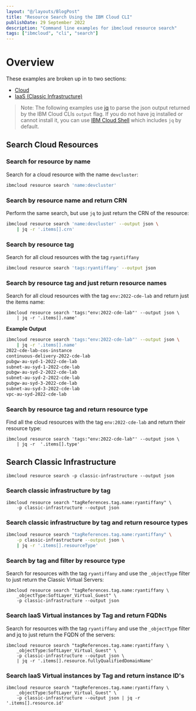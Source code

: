 ```yaml
---
layout: "@/layouts/BlogPost"
title: "Resource Search Using the IBM Cloud CLI"
publishDate: 29 September 2022
description: "Command line examples for ibmcloud resource search"
tags: ["ibmcloud", "cli", "search"]
---
```



# Overview 

These examples are broken up in to two sections:

- [Cloud](#search-cloud-resources)
- [IaaS (Classic Infrastructure)](#search-classic-infrastructure)

> Note: The following examples use [jq][jq] to parse the json output returned by the IBM Cloud CLIs `output` flag. If you do not have jq installed or cannot install it, you can use [IBM Cloud Shell][cloud-shell] which includes `jq` by default.

## Search Cloud Resources

### Search for resource by name

Search for a cloud resource with the name `devcluster`:

```sh
ibmcloud resource search 'name:devcluster'
```

### Search by resource name and return CRN 

Perform the same search, but use `jq` to just return the CRN of the resource:

```sh
ibmcloud resource search 'name:devcluster' --output json \
    | jq -r '.items[].crn'
```

### Search by resource tag

Search for all cloud resources with the tag `ryantiffany`

```sh
ibmcloud resource search 'tags:ryantiffany' --output json
```

### Search by resource tag and just return resource names

Search for all cloud resources with the tag `env:2022-cde-lab` and return just the items name:

```shell
ibmcloud resource search 'tags:"env:2022-cde-lab"' --output json \
    | jq -r '.items[].name'
```

**Example Output**

```sh
ibmcloud resource search 'tags:"env:2022-cde-lab"' --output json \
    | jq -r '.items[].name'
2022-cde-lab-cos-instance
continuous-delivery-2022-cde-lab
pubgw-au-syd-1-2022-cde-lab
subnet-au-syd-1-2022-cde-lab
pubgw-au-syd-2-2022-cde-lab
subnet-au-syd-2-2022-cde-lab
pubgw-au-syd-3-2022-cde-lab
subnet-au-syd-3-2022-cde-lab
vpc-au-syd-2022-cde-lab
```

### Search by resource tag and return resource type

Find all the cloud resources with the tag `env:2022-cde-lab` and return their resource type:

```shell
ibmcloud resource search 'tags:"env:2022-cde-lab"' --output json \
    | jq -r  '.items[].type'
```

## Search Classic Infrastructure

```shell
ibmcloud resource search -p classic-infrastructure --output json
```

### Search classic infrastructure by tag

```shell
ibmcloud resource search "tagReferences.tag.name:ryantiffany" \
    -p classic-infrastructure --output json
```

### Search classic infrastructure by tag and return resource types

```sh
ibmcloud resource search "tagReferences.tag.name:ryantiffany" \
    -p classic-infrastructure --output json \
    | jq -r '.items[].resourceType'
```

### Search by tag and filter by resource type

Search for resources with the tag `ryantiffany` and use the `_objectType` filter to just return the Classic Virtual Servers:

```shell
ibmcloud resource search "tagReferences.tag.name:ryantiffany \
    _objectType:SoftLayer_Virtual_Guest" \
    -p classic-infrastructure --output json 
```

### Search IaaS Virtual instances by Tag and return FQDNs

Search for resources with the tag `ryantiffany` and use the `_objectType` filter and jq to just return the FQDN of the servers:

```shell
ibmcloud resource search "tagReferences.tag.name:ryantiffany \
    _objectType:SoftLayer_Virtual_Guest" \
    -p classic-infrastructure --output json \
    | jq -r '.items[].resource.fullyQualifiedDomainName'
```

### Search IaaS Virtual instances by Tag and return instance ID's 

```shell
ibmcloud resource search "tagReferences.tag.name:ryantiffany \
    _objectType:SoftLayer_Virtual_Guest" \
    -p classic-infrastructure --output json | jq -r '.items[].resource.id'
```

[jq]: https://stedolan.github.io/jq/
[cloud-shell]: https://cloud.ibm.com/docs/cloud-shell?topic=cloud-shell-getting-started